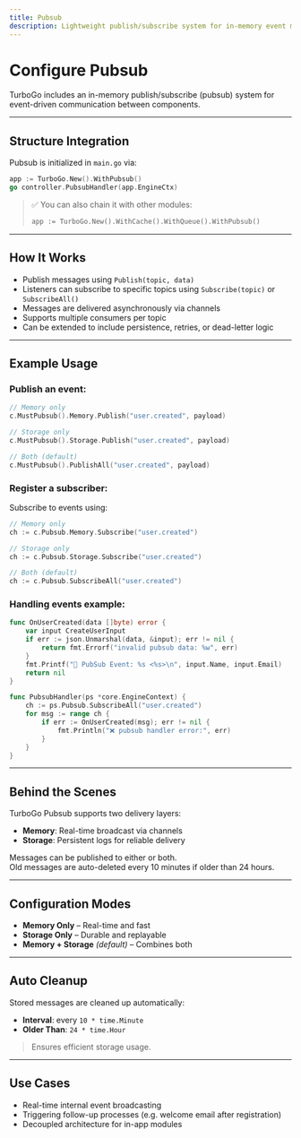 ```yaml
---
title: Pubsub
description: Lightweight publish/subscribe system for in-memory event messaging in TurboGo.
---
```


# Configure Pubsub

TurboGo includes an in-memory publish/subscribe (pubsub) system for event-driven communication between components.

---

## Structure Integration

Pubsub is initialized in `main.go` via:

```go
app := TurboGo.New().WithPubsub()
go controller.PubsubHandler(app.EngineCtx)
```

> ✅ You can also chain it with other modules:
>
> ```go
> app := TurboGo.New().WithCache().WithQueue().WithPubsub()
> ```

---

## How It Works

* Publish messages using `Publish(topic, data)`
* Listeners can subscribe to specific topics using `Subscribe(topic)` or `SubscribeAll()`
* Messages are delivered asynchronously via channels
* Supports multiple consumers per topic
* Can be extended to include persistence, retries, or dead-letter logic

---

##  Example Usage

### Publish an event:

```go
// Memory only
c.MustPubsub().Memory.Publish("user.created", payload)

// Storage only
c.MustPubsub().Storage.Publish("user.created", payload)

// Both (default)
c.MustPubsub().PublishAll("user.created", payload)
```

### Register a subscriber:

Subscribe to events using:

```go
// Memory only
ch := c.Pubsub.Memory.Subscribe("user.created")

// Storage only
ch := c.Pubsub.Storage.Subscribe("user.created")

// Both (default)
ch := c.Pubsub.SubscribeAll("user.created")
```


### Handling events example:

```go
func OnUserCreated(data []byte) error {
	var input CreateUserInput
	if err := json.Unmarshal(data, &input); err != nil {
		return fmt.Errorf("invalid pubsub data: %w", err)
	}
	fmt.Printf("📣 PubSub Event: %s <%s>\n", input.Name, input.Email)
	return nil
}
```

```go
func PubsubHandler(ps *core.EngineContext) {
	ch := ps.Pubsub.SubscribeAll("user.created")
	for msg := range ch {
		if err := OnUserCreated(msg); err != nil {
			fmt.Println("❌ pubsub handler error:", err)
		}
	}
}
```

---

## Behind the Scenes

TurboGo Pubsub supports two delivery layers:

- **Memory**: Real-time broadcast via channels
- **Storage**: Persistent logs for reliable delivery

Messages can be published to either or both.  
Old messages are auto-deleted every 10 minutes if older than 24 hours.

---

##  Configuration Modes

- **Memory Only** – Real-time and fast
- **Storage Only** – Durable and replayable
- **Memory + Storage** *(default)* – Combines both

---

##  Auto Cleanup

Stored messages are cleaned up automatically:

- **Interval**: every `10 * time.Minute`
- **Older Than**: `24 * time.Hour`

> Ensures efficient storage usage.

---

##  Use Cases

- Real-time internal event broadcasting
- Triggering follow-up processes (e.g. welcome email after registration)
- Decoupled architecture for in-app modules
